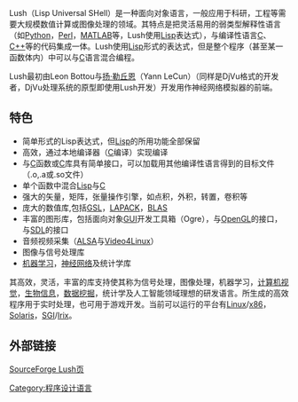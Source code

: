 Lush（Lisp Universal SHell）是一种面向对象语言，一般应用于科研，工程等需要大规模数值计算或图像处理的领域。其特点是把灵活易用的弱类型解释性语言（如[[Python|Python]]，[[Perl|Perl]]，[[MATLAB|MATLAB]]等，Lush使用[[Lisp|Lisp]]表达式），与编译性语言[[C|C]]、[[C++|C++]]等的代码集成一体。Lush使用[[Lisp|Lisp]]形式的表达式，但是整个程序（甚至某一函数体内）中可以与[[C|C]]语言混合编程。

Lush最初由Leon Bottou与[[扬·勒丘恩|扬·勒丘恩]]（Yann LeCun）（同样是DjVu格式的开发者，DjVu处理系统的原型即使用Lush开发）开发用作神经网络模拟器的前端。

==特色==
*简单形式的Lisp表达式，但[[Lisp|Lisp]]的所用功能全部保留
*高效，通过本地编译器（[[C|C]]编译）实现编译
*与[[C|C]]函数或[[C|C]]库具有简单接口，可以加载用其他编译性语言得到的目标文件（.o,.a或.so文件）
*单个函数中混合[[Lisp|Lisp]]与[[C|C]]
*强大的矢量，矩阵，张量操作引擎，如点积，外积，转置，卷积等
*庞大的数值库,包括[[GSL|GSL]]，[[LAPACK|LAPACK]]，[[BLAS|BLAS]]
*丰富的图形库，包括面向对象[[GUI|GUI]]开发工具箱（Ogre），与[[OpenGL|OpenGL]]的接口，与[[SDL|SDL]]的接口
*音频视频采集（[[ALSA|ALSA]]与[[Video4Linux|Video4Linux]]）
*图像与信号处理库
*[[机器学习|机器学习]]，[[神经网络|神经网络]]及统计学库


其高效，灵活，丰富的库支持使其称为信号处理，图像处理，机器学习，[[计算机视觉|计算机视觉]]，[[生物信息|生物信息]]，[[数据挖掘|数据挖掘]]，统计学及人工智能领域理想的研发语言。所生成的高效程序用于实时处理，也可用于游戏开发。当前可以运行的平台有[[Linux|Linux]]/[[x86|x86]]，[[Solaris|Solaris]]，[[SGI|SGI]]/[[Irix|Irix]]。

==外部链接==
[http://lush.sourceforge.net/ SourceForge Lush页] {{Wayback|url=http://lush.sourceforge.net/ |date=20201108132147 }}

{{小作品|编程语言}}

[[Category:程序设计语言|Category:程序设计语言]]